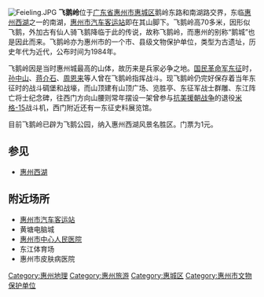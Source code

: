 [[File:Feieling.JPG|thumb]]
{{文物保护单位
|名称 = 飞鹅岭
|图片 = 
|说明 = 
|级别 = 市、县级文物保护单位
|省名 = 广东省
|市/县名 = 惠州市
|所在 = 南湖西南岸
|坐标 =<!-- 请使用{{Coord}}模板 -->
|分类 = 古遗址
|时代 = 近代
|编号 = 
|登录 = 1984年
}}
'''飞鹅岭'''位于[[广东省|广东省]][[惠州市|惠州市]][[惠城区|惠城区]]鹅岭东路和南湖路交界，东临[[惠州西湖|惠州西湖]]之一的南湖，[[惠州市汽车客运站|惠州市汽车客运站]]即在其山脚下。飞鹅岭高70多米，因形似飞鹅，外加古有仙人骑飞鹅降临于此的传说，故称飞鹅岭，而惠州的别称“鹅城”也是因此而来。飞鹅岭亦为惠州市的一个市、县级文物保护单位，类型为古遗址，历史年代为近代，公布时间为1984年。

飞鹅岭因是当时惠州城最高的山体，故历来是兵家必争之地。[[国民革命军|国民革命军]][[东征|东征]]时，[[孙中山|孙中山]]、[[蒋介石|蒋介石]]、[[周恩来|周恩来]]等人曾在飞鹅岭指挥战斗。现飞鹅岭仍完好保存着当年东征时的战斗碉堡和战壕，而山顶建有山顶广场、览胜亭、东征军战士群雕、东江阵亡将士纪念碑，往西门方向山腰则常年摆设一架曾参与[[抗美援朝战争|抗美援朝战争]]的退役[[米格-15|米格-15]]战斗机，西门附近还有一东征史料展览馆。

目前飞鹅岭已辟为飞鹅公园，纳入惠州西湖风景名胜区。门票为1元。

==参见==
* [[惠州西湖|惠州西湖]]

== 附近场所 ==

* [[惠州市汽车客运站|惠州市汽车客运站]]
* 黄塘电脑城
* [[惠州市中心人民医院|惠州市中心人民医院]]
* 东江体育场
* 惠州市皮肤病医院

[[Category:惠州地理|Category:惠州地理]]
[[Category:惠州旅游|Category:惠州旅游]]
[[Category:惠城区|Category:惠城区]]
[[Category:惠州市文物保护单位|Category:惠州市文物保护单位]]